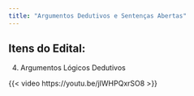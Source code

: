 ```yaml
---
title: "Argumentos Dedutivos e Sentenças Abertas"
---
```


## Itens do Edital:

4.  Argumentos Lógicos Dedutivos

{{< video  https://youtu.be/jIWHPQxrSO8 >}}
